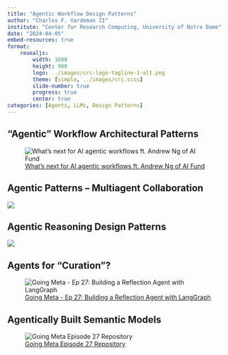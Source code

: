 ```yaml
---
title: "Agentic Workflow Design Patterns"
author: "Charles F. Vardeman II"
institute: "Center for Research Computing, University of Notre Dame"
date: "2024-04-05"
embed-resources: true
format: 
    revealjs:
        width: 1600
        height: 900
        logo: ../images/crc-logo-tagline-1-alt.png
        theme: [simple, ../images/crc.scss]
        slide-number: true
        progress: true
        center: true
categories: [Agents, LLMs, Design Patterns]
---
```


## "Agentic" Workflow Architectural Patterns

![[What's next for AI agentic workflows ft. Andrew Ng of AI Fund](https://youtu.be/sal78ACtGTc?si=RKFXkcjWaPc_yxiZ)](images/ng_agentic_workflows.png){fig-align="center"}

## Agentic Patterns – Multiagent Collaboration

![](images/ng_muti-agent.png){fig-align="center"}

## Agentic Reasoning Design Patterns

![](images/ng-design-patterns.png){fig-align="center"}

## Agents for "Curation"?

![[Going Meta - Ep 27: Building a Reflection Agent with LangGraph](https://www.youtube.com/live/Sra-1xhNn28?si=1peGRkbHz-YBKF_Y)](images/going-meta-langgrah.png){fig-align="center"}

## Agentically Built Semantic Models

![[Going Meta Episode 27 Repository](https://github.com/jbarrasa/goingmeta/tree/main/session27)](images/neo4j-agentic.png){fig-align="center"}